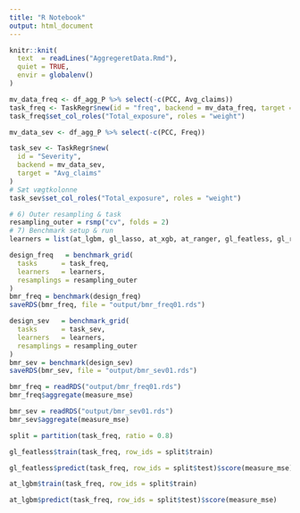 ```yaml
---
title: "R Notebook"
output: html_document
---
```

```r
knitr::knit(
  text  = readLines("AggregeretData.Rmd"),
  quiet = TRUE,
  envir = globalenv()
)
```

```r
mv_data_freq <- df_agg_P %>% select(-c(PCC, Avg_claims))
task_freq <- TaskRegr$new(id = "freq", backend = mv_data_freq, target = "Freq")
task_freq$set_col_roles("Total_exposure", roles = "weight")
```

```r
mv_data_sev <- df_agg_P %>% select(-c(PCC, Freq))

task_sev <- TaskRegr$new(
  id = "Severity",
  backend = mv_data_sev,
  target = "Avg_claims"
)
# Sæt vægtkolonne
task_sev$set_col_roles("Total_exposure", roles = "weight")
```

```r
# 6) Outer resampling & task
resampling_outer = rsmp("cv", folds = 2)
# 7) Benchmark setup & run
learners = list(at_lgbm, gl_lasso, at_xgb, at_ranger, gl_featless, gl_ridge) # gl_lasso, at_xgb, at_ranger, gl_featless, gl_ridge, at_lgbm
```

```r
design_freq   = benchmark_grid(
  tasks      = task_freq,
  learners   = learners,
  resamplings = resampling_outer
)
bmr_freq = benchmark(design_freq) 
saveRDS(bmr_freq, file = "output/bmr_freq01.rds")
```

```r
design_sev   = benchmark_grid(
  tasks      = task_sev,
  learners   = learners,
  resamplings = resampling_outer
)
bmr_sev = benchmark(design_sev) 
saveRDS(bmr_sev, file = "output/bmr_sev01.rds")
```

```r
bmr_freq = readRDS("output/bmr_freq01.rds")
bmr_freq$aggregate(measure_mse)
```

```r
bmr_sev = readRDS("output/bmr_sev01.rds")
bmr_sev$aggregate(measure_mse)
```


```r
split = partition(task_freq, ratio = 0.8)
```

```r
gl_featless$train(task_freq, row_ids = split$train)
```

```r
gl_featless$predict(task_freq, row_ids = split$test)$score(measure_mse)
```
```r
at_lgbm$train(task_freq, row_ids = split$train)
```

```r
at_lgbm$predict(task_freq, row_ids = split$test)$score(measure_mse)
```


